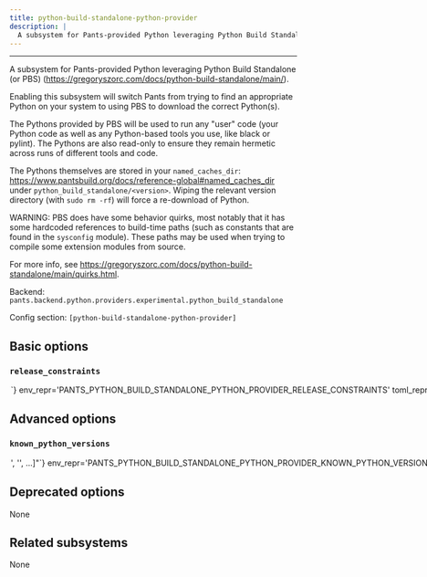 ```yaml
---
title: python-build-standalone-python-provider
description: |
  A subsystem for Pants-provided Python leveraging Python Build Standalone (or PBS) (https://gregoryszorc.com/docs/python-build-standalone/main/).
---
```



---

A subsystem for Pants-provided Python leveraging Python Build Standalone (or PBS) (https://gregoryszorc.com/docs/python-build-standalone/main/).

Enabling this subsystem will switch Pants from trying to find an appropriate Python on your system to using PBS to download the correct Python(s).

The Pythons provided by PBS will be used to run any &#x22;user&#x22; code (your Python code as well as any Python-based tools you use, like black or pylint). The Pythons are also read-only to ensure they remain hermetic across runs of different tools and code.

The Pythons themselves are stored in your `named_caches_dir`: https://www.pantsbuild.org/docs/reference-global#named_caches_dir under `python_build_standalone/<version>`. Wiping the relevant version directory (with `sudo rm -rf`) will force a re-download of Python.

WARNING: PBS does have some behavior quirks, most notably that it has some hardcoded references to build-time paths (such as constants that are found in the `sysconfig` module). These paths may be used when trying to compile some extension modules from source.

For more info, see https://gregoryszorc.com/docs/python-build-standalone/main/quirks.html.

Backend: <span className="color--primary">`pants.backend.python.providers.experimental.python_build_standalone`</span>

Config section: <span className="color--primary">`[python-build-standalone-python-provider]`</span>

<span className={styles.options}>

## Basic options

### `release_constraints`

<Option
  cli_repr={`--python-build-standalone-python-provider-release-constraints=<str>`}
  env_repr='PANTS_PYTHON_BUILD_STANDALONE_PYTHON_PROVIDER_RELEASE_CONSTRAINTS'
  toml_repr={`[python-build-standalone-python-provider]
release_constraints = <str>`}
  default_repr={`None`}
>

Version constraints on the PBS &#x22;release&#x22; version to ensure only matching PBS releases are considered.
Constraints should be specfied using operators like `>=`, `<=`, `>`, `<`, `==`, or `!=` in a similar
manner to Python interpreter constraints: e.g., `>=20241201` or `>=20241201,<20250101`.

</Option>

## Advanced options

### `known_python_versions`

<Option
  cli_repr={`--python-build-standalone-python-provider-known-python-versions="['<str>', '<str>', ...]"`}
  env_repr='PANTS_PYTHON_BUILD_STANDALONE_PYTHON_PROVIDER_KNOWN_PYTHON_VERSIONS'
  toml_repr={`[python-build-standalone-python-provider]
known_python_versions = [
    '<str>',
    '<str>',
    ...,
]`}
  default_repr={`<Metadata for versions: 3.10.11, 3.10.12, 3.10.13, 3.10.14, 3.10.15, 3.10.16, 3.10.2, 3.10.3, 3.10.4, 3.10.5, 3.10.6, 3.10.7, 3.10.8, 3.10.9, 3.11.1, 3.11.10, 3.11.11, 3.11.3, 3.11.4, 3.11.5, 3.11.6, 3.11.7, 3.11.8, 3.11.9, 3.12.0, 3.12.1, 3.12.2, 3.12.3, 3.12.4, 3.12.5, 3.12.6, 3.12.7, 3.12.8, 3.12.9, 3.13.0, 3.13.1, 3.13.2, 3.8.12, 3.8.13, 3.8.14, 3.8.15, 3.8.16, 3.8.17, 3.8.18, 3.8.19, 3.8.20, 3.9.10, 3.9.11, 3.9.12, 3.9.13, 3.9.14, 3.9.15, 3.9.16, 3.9.17, 3.9.18, 3.9.19, 3.9.20, 3.9.21>`}
>

Known versions to verify downloads against.

Each element is a pipe-separated string of either `py_version+pbs_release_tag|platform|sha256|length|url` or
`sha256|length|url`, where:

- `py_version` is the Python version string
- `pbs_release_tag` is the PBS release tag (i.e., the PBS-specific version)
- `platform` is one of `[linux_arm64,linux_x86_64,macos_arm64,macos_x86_64]`
- `sha256` is the 64-character hex representation of the expected sha256
  digest of the download file, as emitted by `shasum -a 256`
- `length` is the expected length of the download file in bytes, as emitted by
  `wc -c`
- `url` is the download URL to the `.tar.gz` archive

E.g., `3.1.2|macos_x86_64|6d0f18cd84b918c7b3edd0203e75569e0c7caecb1367bbbe409b44e28514f5be|42813|https://<URL>`
or `https://<URL>|6d0f18cd84b918c7b3edd0203e75569e0c7caecb1367bbbe409b44e28514f5be|42813`.

Values are space-stripped, so pipes can be indented for readability if necessary. If the three field
format is used, then Pants will infer the `py_version`, `pbs_release_tag`, and `platform` fields from
the URL. With the five field format, one or more of `py_version`, `pbs_release_tag`, and `platform`
may be left blank if Pants can infer the field from the URL.

Additionally, any versions you specify here will override the default Pants metadata for
that version.

</Option>

## Deprecated options

None

## Related subsystems

None

</span>
